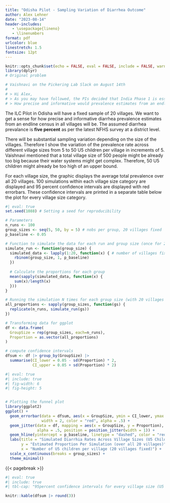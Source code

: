 ```yaml
---
title: "Odisha Pilot - Sampling Variation of Diarrhea Outcome"
author: Alex Lehner
date: "2023-08-14"
header-includes:
   - \usepackage{lineno}
   - \linenumbers
format: pdf
urlcolor: blue
linestretch: 1.5
fontsize: 12pt
---
```


```r
knitr::opts_chunk$set(echo = FALSE, eval = FALSE, include = FALSE, warning = FALSE, message = FALSE)
library(dplyr)
# Original problem

# Vaishnavi on the Pickering Lab Slack on August 14th
# 
# > Hi Alex,
# > As you may have followed, the PIs decided that India Phase 1 is essentially the 20-village Pilot. The pilot was initially designed to generate insights on engineering outcomes (chlorine dosing, frequency of refills) and user take-up, but we are now considering adding health questions as an endline census so that we have prevalence estimates (not impact!) we need for Phase 2 power calcs.
# > How precise and informative would prevalence estimates from an endline census in 20 villages in 1 district be? Specifically, can you help us calculate the margin of error on these estimates so that we can understand whether the additional cost of an endline census is worth it? If the margin is too wide we need to consider other options but PIs’ first preference is to exploit the data collection already planned. Let us know how we can help!

```


The ILC Pilot in Odisha will have a fixed sample of 20 villages. We want to get a sense for how precise and informative diarrhea prevalence estimates from an endline census in all villages will be. The assumed diarrhea prevalance is **five percent** as per the latest NFHS survey at a district level.

There will be substantial sampling variation depending on the size of the villages. Therefore I show the variation of the prevalence rate across different village sizes from 5 to 50 U5 children per village in increments of 5. Vaishnavi mentioned that a total village size of 500 people might be already too big because their water systems might get complex. Therefore, 50 U5 children might already be too high of an upper bound.

For each village size, the graphic displays the average total prevalence over all 20 villages. 100 simulations within each village size category are displayed and 95 percent confidence intervals are displayed with red errorbars.
These confidence intervals are printed in a separate table below the plot for every village size category.


```r
#| eval: true
set.seed(1088) # Setting a seed for reproducibility

# Parameters
n_runs <- 100
group_sizes <- seq(5, 50, by = 5) # nobs per group, 20 villages fixed
p_baseline <- 0.05

# Function to simulate the data for each run and group size (once for 20 villages)
simulate_run <- function(group_size) {
  simulated_data <- lapply(1:20, function(x) { # number of villages fixed at 20
    rbinom(group_size, 1, p_baseline)
  })
  
  # Calculate the proportions for each group
  mean(sapply(simulated_data, function(x) {
    sum(x)/length(x)
  }))
}

# Running the simulation N times for each group size (with 20 villages fixed)
all_proportions <- sapply(group_sizes, function(gs) {
  replicate(n_runs, simulate_run(gs))
})

# Transforming data for ggplot
df <- data.frame(
  GroupSize = rep(group_sizes, each=n_runs),
  Proportion = as.vector(all_proportions)
)

# compute confidence intervals
dfsum <- df |> group_by(GroupSize) |> 
  summarise(CI_lower = 0.05 - sd(Proportion) * 2,
            CI_upper = 0.05 + sd(Proportion) * 2)
```




```r
#| eval: true
#| include: true
#| fig-width: 6
#| fig-height: 5


# Plotting the funnel plot
library(ggplot2)
ggplot() +
  geom_errorbar(data = dfsum, aes(x = GroupSize, ymin = CI_lower, ymax = CI_upper), 
                width = 2, color = "red", alpha = .5) +
  geom_jitter(data = df, mapping = aes(x = GroupSize, y = Proportion), 
              alpha = .5, position = position_jitter(width = 1)) +
  geom_hline(yintercept = p_baseline, linetype = "dashed", color = "red") +
  labs(title = "Simulated Diarrhia Rates Across Village Sizes (U5 Children)",
       y = "Estimated Proportion Per Simulation (over all 20 villages)",
       x = "Number of U5 children per village (20 villages fixed)") +
  scale_x_continuous(breaks = group_sizes) + 
  theme_minimal()

```

{{< pagebreak >}}

```r
#| eval: true
#| include: true
#| tbl-cap: "95percent confidence intervals for every village size (U5 children) as displayed by the errorbars in the plot above"

knitr::kable(dfsum |> round(3))
```

